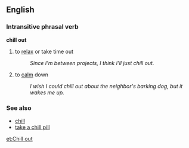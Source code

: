 ==English==

===Intransitive phrasal verb===
'''chill out'''
#{{slang}} to [[relax]] or take time out
#:''Since I'm between projects, I think I'll just chill out.''
#to [[calm]] down
#:''I wish I could chill out about the neighbor's barking dog, but it wakes me up.''
===See also===
*[[chill]]
*[[take a chill pill]]

[[et:Chill out]]